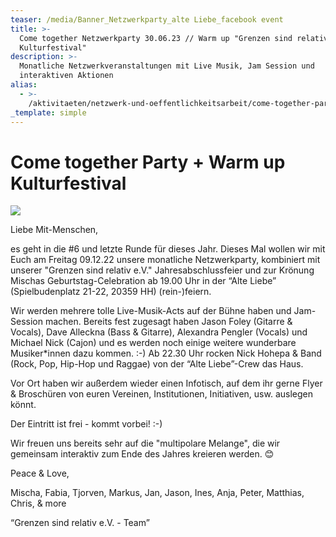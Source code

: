 ```yaml
---
teaser: /media/Banner_Netzwerkparty_alte Liebe_facebook event
title: >-
  Come together Netzwerkparty 30.06.23 // Warm up "Grenzen sind relativ
  Kulturfestival" 
description: >-
  Monatliche Netzwerkveranstaltungen mit Live Musik, Jam Session und
  interaktiven Aktionen
alias:
  - >-
    /aktivitaeten/netzwerk-und-oeffentlichkeitsarbeit/come-together-partys-grenzen-sind-relativ-e.v.friends
_template: simple
---
```


# **Come together Party + Warm up Kulturfestival**

![](</media/Banner_Netzwerkparty_alte Liebe_facebook event>)![]()

Liebe Mit-Menschen,

es geht in die #6 und letzte Runde für dieses Jahr. Dieses Mal wollen wir mit Euch am Freitag 09.12.22 unsere monatliche Netzwerkparty, kombiniert mit unserer "Grenzen sind relativ e.V." Jahresabschlussfeier und zur Krönung Mischas Geburtstag-Celebration ab 19.00 Uhr in der “Alte Liebe” (Spielbudenplatz 21-22, 20359 HH) (rein-)feiern.

Wir werden mehrere tolle Live-Musik-Acts auf der Bühne haben und Jam-Session machen. Bereits fest zugesagt haben Jason Foley (Gitarre & Vocals), Dave Alleckna (Bass & Gitarre), Alexandra Pengler (Vocals) und Michael Nick (Cajon) und es werden noch einige weitere wunderbare Musiker\*innen dazu kommen. :-) Ab 22.30 Uhr rocken Nick Hohepa & Band (Rock, Pop, Hip-Hop und Raggae) von der “Alte Liebe”-Crew das Haus.

Vor Ort haben wir außerdem wieder einen Infotisch, auf dem ihr gerne Flyer & Broschüren von euren Vereinen, Institutionen, Initiativen, usw. auslegen könnt.

Der Eintritt ist frei - kommt vorbei! :-)

Wir freuen uns bereits sehr auf die "multipolare Melange", die wir gemeinsam interaktiv zum Ende des Jahres kreieren werden. 😊

Peace & Love,

Mischa, Fabia, Tjorven, Markus, Jan, Jason, Ines, Anja, Peter, Matthias, Chris, & more

“Grenzen sind relativ e.V. - Team”
